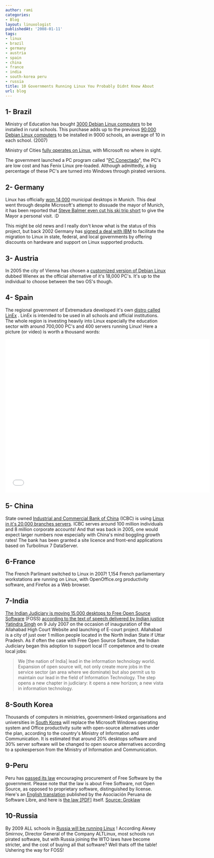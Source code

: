 ```yaml
---
author: rami
categories:
- Blog
layout: linuxologist
publishedAt: '2008-01-11'
tags:
- linux
- brazil
- germany
- austria
- spain
- china
- france
- india
- south-korea peru
- russia
title: 10 Governments Running Linux You Probably Didnt Know About
url: blog
---
```


1- Brazil
--------
 Ministry of Education has bought [3000 Debian Linux computers](http://times.debian.net/1199-Ministry-from-Brazil-buying-3000-with-four-terminal-Debian-computers. "3000 Debian Linux computers") to be installed in rural schools. This purchase adds up to the previous [90,000 Debian Linux computers](http://times.debian.net/1189-Brazil-Ministry-buying-90,000-Debian-GNU-Linux-machines "90,000 Debian Linux computers") to be installed in 9000 schools, an average of 10 in each school. (2007)

Ministry of Cities [fully operates on Linux](http://news.bbc.co.uk/2/hi/business/4602325.stm "fully operates on Linux"), with Microsoft no where in sight.

 The government launched a PC program called "[PC Conectado](http://www.google.com/translate?u=http%3A%2F%2Fwww.softwarelivre.gov.br%2Fnoticias%2Fpcconectado%2Fview&langpair=pt%7Cen&hl=en&ie=UTF8 "PC Conectado")", the PC's are low cost and has Fenix Linux pre-loaded. Although admittedly, a big percentage of these PC's are turned into Windows through pirated versions.

2- Germany
---------

Linux has officially [won 14,000](http://www.news.com/2100-7344_3-5689003.html "won 14,000") municipal desktops in Munich. This deal went through despite Microsoft's attempt to dissuade the mayor of Munich, it has been reported that [Steve Balmer even cut his ski trip short](http://news.zdnet.co.uk/software/0,1000000121,39171380,00.htm "Steve Balmer even cut his ski trip short") to give the Mayor a personal visit. :D

This might be old news and I really don't know what is the status of this project, but back 2002 Germany has [signed a deal with IBM](http://www.computerworld.com/softwaretopics/os/story/0,10801,71659,00.html "signed a deal with IBM") to facilitate the migration to Linux in state, federal, and local governments by offering discounts on hardware and support on Linux supported products.

3- Austria
-----------

In 2005 the city of Vienna has chosen a [customized version of Debian Linux](http://dot.kde.org/1120591425/ "customized version of Debian Linux") dubbed Wienex as the official alternative of it's 18,000 PC's. It's up to the individual to choose between the two OS's though.

4- Spain
-------

The regional government of Extremadura developed it's own [distro called LinEx](http://news.zdnet.co.uk/software/0,1000000121,39197928,00.htm?r=4 "distro called LinEx") . LinEx is intended to be used in all schools and official institutions. The whole region is investing heavily into Linux especially the education sector with around 700,000 PC's and 400 servers running Linux! Here a picture (or video) is worth a thousand words:

<iframe width="640" height="480" src="//www.youtube.com/embed/nR8Oh0Js_lA" frameborder="0" allowfullscreen></iframe>

5- China
-------

State owned [Industrial and Commercial Bank of China](http://en.wikipedia.org/wiki/Industrial_and_Commercial_Bank_of_China "Industrial and Commercial Bank of China") (ICBC) is using [Linux in it's 20,000 branches servers](http://www.techworld.com/opsys/news/index.cfm?newsid=3582 "Linux in it's 20,000 branches servers"). ICBC serves around 100 million individuals and 8 million corporate accounts! And that was back in 2005, one would expect larger numbers now especially with China's mind boggling growth rates! The bank has been granted a site licence and front-end applications based on Turbolinux 7 DataServer.

6-France
--------

The French Parlimant switched to Linux in 2007! 1,154 French parliamentary workstations are running on Linux, with OpenOffice.org productivity software, and Firefox as a Web browser.

7-India
-------

[The Indian Judiciary is moving 15,000 desktops to Free Open Source Software](http://www.digitaltippingpoint.com/?q=node/106 "The Indian Judiciary is moving 15,000 desktops to Free Open Source Software") (FOSS) [according to the text of speech delivered by Indian justice Yatindra Singh](http://kvtrust.blogspot.com/2007/07/new-chapter-in-judiciary-and.html) on 9 July 2007 on the occasion of inauguration of the Allahabad High Court Website and launching of E-court project. Allahabad is a city of just over 1 million people located in the North Indian State if Uttar Pradesh. As if often the case with Free Open Source Software, the Indian Judiciary began this adoption to support local IT competence and to create local jobs:

> We [the nation of India] lead in the information technology world. Expansion of open source will, not only create more jobs in the service sector (an area where we dominate) but also permit us to maintain our lead in the field of Information Technology. The step opens a new chapter in judiciary: it opens a new horizon; a new vista in information technology.
 

8-South Korea
----------------

Thousands of computers in ministries, government-linked organisations and universities in [South Korea](http://news.zdnet.co.uk/software/0,1000000121,39116799,00.htm "South Korea") will replace the Microsoft Windows operating system and Office productivity suite with open-source alternatives under the plan, according to the country's Ministry of Information and Communication. It is estimated that around 20% desktops software and 30% server software will be changed to open source alternatives according to a spokesperson from the Ministry of Information and Communication.

9-Peru
-------

Peru has [passed its law](http://translate.google.com/translate?u=http%3A%2F%2Fapesol.org.pe%2Fnews%2F197&langpair=es%7Cen&hl=es&ie=UTF-8&oe=UTF-8&prev=%2Flanguage_tools) encouraging procurement of Free Software by the government. Please note that the law is about Free Software, not Open Source, as opposed to proprietary software, distinguished by license. Here's an [English translation](http://www.apesol.org/news/199) published by the Asociación Peruana de Software Libre, and here is [the law [PDF]](http://www.congreso.gob.pe/relatoria/documentos/PROY1609Software.pdf) itself. [Source: Groklaw](http://www.groklaw.net/article.php?story=20050926191316526")

10-Russia
---------

By 2009 ALL schools in [Russia will be running Linux](http://news.bbc.co.uk/2/hi/technology/7034828.stm "Russia will be running Linux") ! According Alexey Smirnov, Director General of the Company ALTLinux, most schools run pirated software, but with Russia joining the WTO laws have become stricter, and the cost of buying all that software? Well thats off the table! Ushering the way for FOSS!